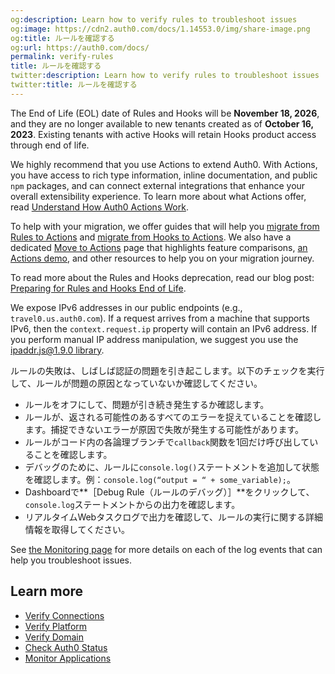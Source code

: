 ```yaml
---
og:description: Learn how to verify rules to troubleshoot issues
og:image: https://cdn2.auth0.com/docs/1.14553.0/img/share-image.png
og:title: ルールを確認する
og:url: https://auth0.com/docs/
permalink: verify-rules
title: ルールを確認する
twitter:description: Learn how to verify rules to troubleshoot issues
twitter:title: ルールを確認する
---
```


<Warning>

The End of Life (EOL) date of Rules and Hooks will be **November 18, 2026**, and they are no longer available to new tenants created as of **October 16, 2023**. Existing tenants with active Hooks will retain Hooks product access through end of life.

We highly recommend that you use Actions to extend Auth0. With Actions, you have access to rich type information, inline documentation, and public `npm` packages, and can connect external integrations that enhance your overall extensibility experience. To learn more about what Actions offer, read [Understand How Auth0 Actions Work](/docs/customize/actions/actions-overview).

To help with your migration, we offer guides that will help you [migrate from Rules to Actions](/docs/customize/actions/migrate/migrate-from-rules-to-actions) and [migrate from Hooks to Actions](/docs/customize/actions/migrate/migrate-from-hooks-to-actions). We also have a dedicated [Move to Actions](https://auth0.com/extensibility/movetoactions) page that highlights feature comparisons, [an Actions demo](https://www.youtube.com/watch?v=UesFSY1klrI), and other resources to help you on your migration journey.

To read more about the Rules and Hooks deprecation, read our blog post: [Preparing for Rules and Hooks End of Life](https://auth0.com/blog/preparing-for-rules-and-hooks-end-of-life/).

</Warning>

<Warning>

We expose IPv6 addresses in our public endpoints (e.g., `travel0.us.auth0.com`). If a request arrives from a machine that supports IPv6, then the `context.request.ip` property will contain an IPv6 address. If you perform manual IP address manipulation, we suggest you use the [ipaddr.js@1.9.0 library](https://www.npmjs.com/package/ipaddr.js/v/1.9.0).

</Warning>

ルールの失敗は、しばしば認証の問題を引き起こします。以下のチェックを実行して、ルールが問題の原因となっていないか確認してください。

* ルールをオフにして、問題が引き続き発生するか確認します。
* ルールが、返される可能性のあるすべてのエラーを捉えていることを確認します。捕捉できないエラーが原因で失敗が発生する可能性があります。
* ルールがコード内の各論理ブランチで`callback`関数を1回だけ呼び出していることを確認します。
* デバッグのために、ルールに`console.log()`ステートメントを追加して状態を確認します。例：`console.log(“output = “ + some_variable);`。
* Dashboardで**［Debug Rule（ルールのデバッグ）］**をクリックして、`console.log`ステートメントからの出力を確認します。
* リアルタイムWebタスクログで出力を確認して、ルールの実行に関する詳細情報を取得してください。

<Callout icon="file-lines" color="#0EA5E9" iconType="regular">

See [the Monitoring page](/docs/deploy-monitor/monitor) for more details on each of the log events that can help you troubleshoot issues.

</Callout>

## Learn more

* [Verify Connections](/docs/troubleshoot/basic-issues/verify-connections)
* [Verify Platform](/docs/troubleshoot/basic-issues/verify-platform)
* [Verify Domain](/docs/troubleshoot/basic-issues/verify-domain)
* [Check Auth0 Status](/docs/deploy-monitor/monitor/check-auth0-status)
* [Monitor Applications](/docs/deploy-monitor/monitor/monitor-applications)